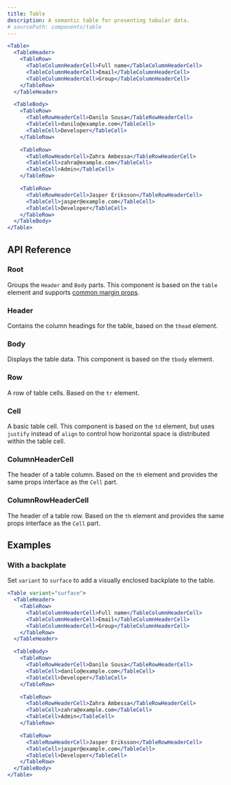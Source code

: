 ```yaml
---
title: Table
description: A semantic table for presenting tabular data.
# sourcePath: components/table
---
```


```jsx live=true
<Table>
  <TableHeader>
    <TableRow>
      <TableColumnHeaderCell>Full name</TableColumnHeaderCell>
      <TableColumnHeaderCell>Email</TableColumnHeaderCell>
      <TableColumnHeaderCell>Group</TableColumnHeaderCell>
    </TableRow>
  </TableHeader>

  <TableBody>
    <TableRow>
      <TableRowHeaderCell>Danilo Sousa</TableRowHeaderCell>
      <TableCell>danilo@example.com</TableCell>
      <TableCell>Developer</TableCell>
    </TableRow>

    <TableRow>
      <TableRowHeaderCell>Zahra Ambessa</TableRowHeaderCell>
      <TableCell>zahra@example.com</TableCell>
      <TableCell>Admin</TableCell>
    </TableRow>

    <TableRow>
      <TableRowHeaderCell>Jasper Eriksson</TableRowHeaderCell>
      <TableCell>jasper@example.com</TableCell>
      <TableCell>Developer</TableCell>
    </TableRow>
  </TableBody>
</Table>
```

## API Reference

### Root

Groups the `Header` and `Body` parts. This component is based on the `table` element and supports [common margin props](/themes/docs/theme/layout#margin-props).

### Header

Contains the column headings for the table, based on the `thead` element.

### Body

Displays the table data. This component is based on the `tbody` element.

### Row

A row of table cells. Based on the `tr` element.

### Cell

A basic table cell. This component is based on the `td` element, but uses `justify` instead of `align` to control how horizontal space is distributed within the table cell.

### ColumnHeaderCell

The header of a table column. Based on the `th` element and provides the same props interface as the `Cell` part.

### ColumnRowHeaderCell

The header of a table row. Based on the `th` element and provides the same props interface as the `Cell` part.

## Examples

### With a backplate

Set `variant` to `surface` to add a visually enclosed backplate to the table.

```jsx live=true
<Table variant="surface">
  <TableHeader>
    <TableRow>
      <TableColumnHeaderCell>Full name</TableColumnHeaderCell>
      <TableColumnHeaderCell>Email</TableColumnHeaderCell>
      <TableColumnHeaderCell>Group</TableColumnHeaderCell>
    </TableRow>
  </TableHeader>

  <TableBody>
    <TableRow>
      <TableRowHeaderCell>Danilo Sousa</TableRowHeaderCell>
      <TableCell>danilo@example.com</TableCell>
      <TableCell>Developer</TableCell>
    </TableRow>

    <TableRow>
      <TableRowHeaderCell>Zahra Ambessa</TableRowHeaderCell>
      <TableCell>zahra@example.com</TableCell>
      <TableCell>Admin</TableCell>
    </TableRow>

    <TableRow>
      <TableRowHeaderCell>Jasper Eriksson</TableRowHeaderCell>
      <TableCell>jasper@example.com</TableCell>
      <TableCell>Developer</TableCell>
    </TableRow>
  </TableBody>
</Table>
```
